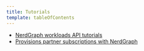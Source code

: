 ```yaml
---
title: Tutorials
template: tableOfContents
---
```


* [NerdGraph workloads API tutorials](/docs/apis/nerdgraph/tutorials/nerdgraph-workloads-api-tutorials)
* [Provisions partner subscriptions with NerdGraph](/docs/apis/nerdgraph/tutorials/provisions-your-subscriptions-nerdgraph)
